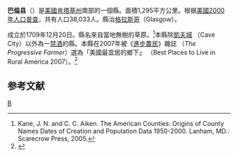 {{noteTA
|T=zh-hans:巴伦县 (肯塔基州);zh-hk:巴倫縣 (肯塔基州);zh-tw:巴倫郡 (肯塔基州);
|1=zh-hans:县;zh-hk:縣;zh-tw:郡;
}}

<!--[[File:Map_of_Kentucky_highlighting_Barren_County.svg|250px]]-->
{{Infobox U.S. County
| county = 巴倫縣
| state = 肯塔基州
| en county = Barren County
| en state = Kentucky
| seal =
| founded year = 1799
| founded date = 
| seat wl = Glasgow
| area mi = 500
| area km = 1,295
| area land mi = 491
| area land km = 1,272
| area water mi = 9
| area water km = 23
| area percentage = 1.79%
| census yr = 2000
| pop = 38,033
| density mi = 78
| density km = 30
| time zone = Central
| UTC offset = -6
| DST offset= -5
| footnotes = 
| web = www.barrencounty.com
| named for = The Barrens, a region of [[grassland|grassland]] in Kentucky.
|}}
'''巴倫县'''（{{lang-en|Barren County}}）是[[美國|美國]][[肯塔基州|肯塔基州]]南部的一個縣。面積1,295平方公里。根据[[美國2000年人口普查|美國2000年人口普查]]，共有人口38,033人。縣治[[格拉斯哥_(肯塔基州)|格拉斯哥]]（Glasgow）。

成立於1709年12月20日。縣名來自當地無樹的草原。<ref>Kane, J. N. and C. C. Aiken. The American Counties: Origins of County Names Dates of Creation and Population Data 1950-2000. Lanham, MD.: Scarecrow Press, 2005.</ref>本縣除[[凱夫城_(肯塔基州)|凱夫城]] （Cave City）以外為一[[禁酒|禁酒]]的縣。本縣在2007年被《[[進步農民|進步農民]]》雜誌 （''The Progressive Farmer''）選為「美國最宜居的鄉下」 （Best Places to Live in Rural America 2007）。<ref>{{cite web|url=http://www.progressivefarmer.com/farmer/bestplaces/articles/01barren.html|title=Best Places to Live in Rural America 2007|year=2007|publisher=The Progressive Farmer|accessdate=2007-02-19|archive-date=2007-02-23|archive-url=https://web.archive.org/web/20070223070207/http://www.progressivefarmer.com/farmer/bestplaces/articles/01barren.html|dead-url=no}}</ref>

== 参考文献 ==
<div class="references-small">
<references />
</div>

[[Category:肯塔基州行政區劃|B]]